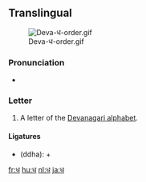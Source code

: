 ==Translingual==
[[File:Deva-ध-order.gif|thumb]]

===Pronunciation===
* {{IPA|/dʱə/|lang=mul}}

===Letter===
{{mul-deva|dha}}

# A letter of the [[Devanagari alphabet]].

====Ligatures====
* {{Deva|[[द्ध]]}} (ddha): {{Deva|[[द]]}} + {{Deva|ध}}

[[fr:ध]]
[[hu:ध]]
[[nl:ध]]
[[ja:ध]]